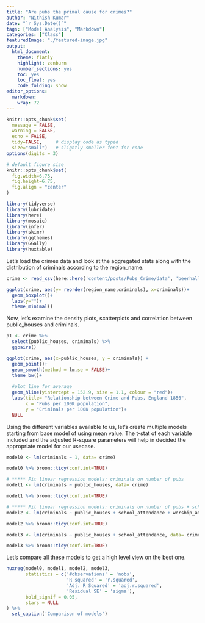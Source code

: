 ```yaml
---
title: "Are pubs the primal cause for crimes?"
author: "Nithish Kumar"
date: "`r Sys.Date()`"
tags: ["Model Analysis", "Markdown"]
categories: ["Class"]
featuredImage: "./featured-image.jpg"
output:
  html_document:
    theme: flatly
    highlight: zenburn
    number_sections: yes
    toc: yes
    toc_float: yes
    code_folding: show
editor_options: 
  markdown: 
    wrap: 72
---
```


```r
knitr::opts_chunk$set(
  message = FALSE, 
  warning = FALSE, 
  echo = FALSE,
  tidy=FALSE,     # display code as typed
  size="small")   # slightly smaller font for code
options(digits = 3)

# default figure size
knitr::opts_chunk$set(
  fig.width=6.75, 
  fig.height=6.75,
  fig.align = "center"
)
```

```r
library(tidyverse)
library(lubridate)
library(here)
library(mosaic)
library(infer)
library(skimr)
library(ggthemes)
library(GGally)
library(huxtable)
```

Let's load the crimes data and look at the aggregated stats along with the distribution of criminals according to the region_name. 
```r
crime <- read_csv(here::here('content/posts/Pubs_Crime/data', 'beerhall.csv'))
```

```r
ggplot(crime, aes(y= reorder(region_name,criminals), x=criminals))+
  geom_boxplot()+
  labs(y="")+
  theme_minimal()
```

Now, let's examine the density plots, scatterplots and correlation between public_houses and criminals.

```r
p1 <- crime %>% 
  select(public_houses, criminals) %>% 
  ggpairs()
```

```r
ggplot(crime, aes(x=public_houses, y = criminals)) +
  geom_point()+
  geom_smooth(method = lm,se = FALSE)+
  theme_bw()+
  
  #plot line for average
  geom_hline(yintercept = 152.9, size = 1.1, colour = "red")+
  labs(title= "Relationship between Crime and Pubs, England 1856",
       x = "Pubs per 100K population",
       y = "Criminals per 100K population")+
  NULL
```

Using the different variables available to us, let's create multiple models starting from base model of using mean value. The t-stat of each variable included and the adjusted R-square parameters will help in decided the appropriate model for our usecase. 

```r
model0 <- lm(criminals ~ 1, data= crime)

model0 %>% broom::tidy(conf.int=TRUE)

# ***** Fit linear regression models: criminals on number of pubs
model1 <- lm(criminals ~ public_houses, data= crime)

model1 %>% broom::tidy(conf.int=TRUE)

# ***** Fit linear regression models: criminals on number of pubs + school + church attendance
model2 <- lm(criminals ~ public_houses + school_attendance + worship_attendance, data= crime)

model2 %>% broom::tidy(conf.int=TRUE)

model3 <- lm(criminals ~ public_houses + school_attendance, data= crime)

model3 %>% broom::tidy(conf.int=TRUE)
```

Let's compare all these models to get a high level view on the best one.
```r
huxreg(model0, model1, model2, model3,
       statistics = c('#observations' = 'nobs', 
                      'R squared' = 'r.squared', 
                      'Adj. R Squared' = 'adj.r.squared', 
                      'Residual SE' = 'sigma'), 
       bold_signif = 0.05, 
       stars = NULL
) %>% 
  set_caption('Comparison of models')
```


